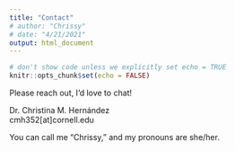 ```yaml
---
title: "Contact"
# author: "Chrissy"
# date: "4/21/2021"
output: html_document
---
```


```r
# don't show code unless we explicitly set echo = TRUE
knitr::opts_chunk$set(echo = FALSE)

```
Please reach out, I'd love to chat!

Dr. Christina M. Hernández  
cmh352[at]cornell.edu

You can call me "Chrissy," and my pronouns are she/her. 